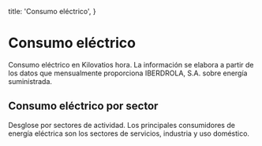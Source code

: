
  title: 'Consumo eléctrico',
}

# Consumo eléctrico 

Consumo eléctrico en Kilovatios hora. La información se elabora a partir de los datos que mensualmente proporciona IBERDROLA, S.A. sobre energía suministrada.

<ElectricityComsumptionPerYear originUrl="https://web.larioja.org/dato-abierto/datoabierto?n=opd-101" />

## Consumo eléctrico por sector

Desglose por sectores de actividad. Los principales consumidores de energía eléctrica son los sectores de servicios, industria y uso doméstico.

<ElectricityComsumptionPerType originUrl="https://web.larioja.org/dato-abierto/datoabierto?n=opd-101"  />

